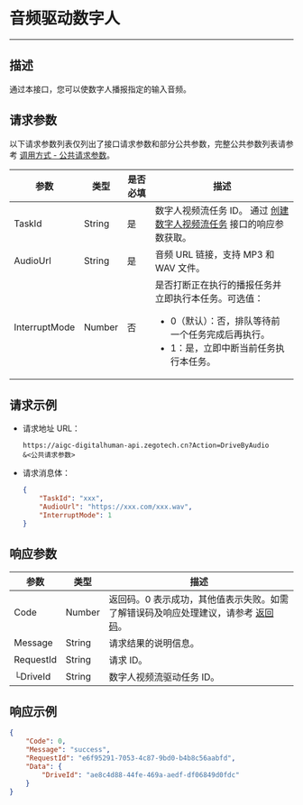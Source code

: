 # 音频驱动数字人

---

##  描述

通过本接口，您可以使数字人播报指定的输入音频。


<PostPrototype link="https://aigc-digitalhuman-api.zegotech.cn?Action=DriveByAudio" />

## 请求参数

以下请求参数列表仅列出了接口请求参数和部分公共参数，完整公共参数列表请参考 [调用方式 - 公共请求参数](./../accessing-server-apis.mdx#公共请求参数)。

| 参数               | 类型   | 是否必填 | 描述             |
|------------------|------|------|-------------------------|
| TaskId      | String | 是    | 数字人视频流任务 ID。 通过 [创建数字人视频流任务](./create-digital-human-stream-task.mdx) 接口的响应参数获取。    |
| AudioUrl      | String | 是    | 音频 URL 链接，支持 MP3 和 WAV 文件。    |
| InterruptMode | Number | 否    | 是否打断正在执行的播报任务并立即执行本任务。可选值：<ul><li>0（默认）：否，排队等待前一个任务完成后再执行。</li><li>1：是，立即中断当前任务执行本任务。</li></ul> |

## 请求示例

- 请求地址 URL：

    ```https
    https://aigc-digitalhuman-api.zegotech.cn?Action=DriveByAudio
    &<公共请求参数>
    ```

- 请求消息体：

    ```json
    {
        "TaskId": "xxx",
        "AudioUrl": "https://xxx.com/xxx.wav",
        "InterruptMode": 1
    }
    ```

## 响应参数

| 参数 | 类型 | 描述 |
|------|------|------|
| Code | Number | 返回码。0 表示成功，其他值表示失败。如需了解错误码及响应处理建议，请参考 [返回码](./../return-codes.mdx)。 |
| Message | String | 请求结果的说明信息。 |
| RequestId | String | 请求 ID。 |
| └DriveId      | String       | 数字人视频流驱动任务 ID。 |

## 响应示例

```json
{
    "Code": 0,
    "Message": "success",
    "RequestId": "e6f95291-7053-4c87-9bd0-b4b8c56aabfd",
    "Data": {
        "DriveId": "ae8c4d88-44fe-469a-aedf-df06849d0fdc"
    }
}
```